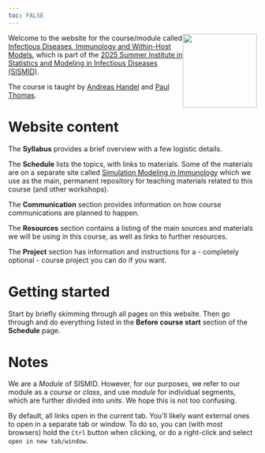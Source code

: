 ```yaml
---
toc: FALSE
---
```


![](files/sismid-logo-horizontal-2024.jpg){width="150px" style="float:right" fig-alt="SISMID logo"}


Welcome to the website for the course/module called [Infectious Diseases, Immunology and Within-Host Models](https://sph.emory.edu/SISMID/modules/infectious-diseases-immunology/index.html), which is part of the [2025 Summer Institute in Statistics and Modeling in Infectious Diseases (SISMID)](https://sph.emory.edu/SISMID/index.html). 

The course is taught by [Andreas Handel](https://www.andreashandel.com/) and [Paul Thomas](https://www.stjude.org/research/labs/thomas-lab.html). 


# Website content

The __Syllabus__ provides a brief overview with a few logistic details.

The __Schedule__ lists the topics, with links to materials. Some of the materials are on a separate site called [Simulation Modeling in Immunology](https://andreashandel.github.io/SMIcourse/) which we use as the main, permanent repository for teaching materials related to this course (and other workshops). 

The __Communication__ section provides information on how course communications are planned to happen.

The __Resources__ section contains a listing of the main sources and materials we will be using in this course, as well as links to further resources.

The __Project__ section has information and instructions for a - completely optional - course project you can do if you want. 


# Getting started

Start by briefly skimming through all pages on this website. Then go through and do everything listed in the __Before course start__ section of the __Schedule__ page. 


# Notes

We are a _Module_ of SISMID. However, for our purposes, we refer to our module as a _course_ or _class_, and use _module_ for individual segments, which are further divided into _units_. We hope this is not too confusing. 

By default, all links open in the current tab. You'll likely want external ones to open in a separate tab or window. To do so, you can (with most browsers) hold the `Ctrl` button when clicking, or do a right-click and select `open in new tab/window`.


  
